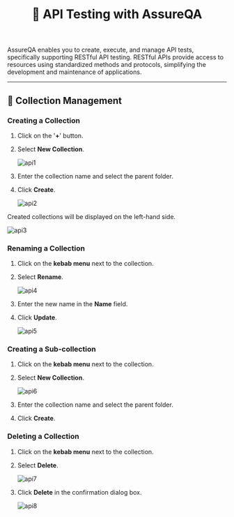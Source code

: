 ﻿---
title: 🚀 API Testing with AssureQA
description: Explore AssureQA's comprehensive documentation for an in-depth look at our services and tools.
sidebar:
  label: Collection Management
  order: 1
---

AssureQA enables you to create, execute, and manage API tests, specifically supporting RESTful API testing. RESTful APIs provide access to resources using standardized methods and protocols, simplifying the development and maintenance of applications.

---

## 📂 Collection Management

### **Creating a Collection**

1. Click on the '**+**' button.
2. Select **New Collection**.

   ![api1](/images/col1.png)

3. Enter the collection name and select the parent folder.
4. Click **Create**.

   ![api2](/images/col2.png)

Created collections will be displayed on the left-hand side.

   ![api3](/images/api3.png)

### **Renaming a Collection**

1. Click on the **kebab menu** next to the collection.
2. Select **Rename**.

   ![api4](/images/col3.png)

3. Enter the new name in the **Name** field.
4. Click **Update**.

   ![api5](/images/api5.png)

### **Creating a Sub-collection**

1. Click on the **kebab menu** next to the collection.
2. Select **New Collection**.

   ![api6](/images/col5.png)

3. Enter the collection name and select the parent folder.
4. Click **Create**.

### **Deleting a Collection**

1. Click on the **kebab menu** next to the collection.
2. Select **Delete**.

   ![api7](/images/col6.png)

3. Click **Delete** in the confirmation dialog box.

   ![api8](/images/col7.png)

